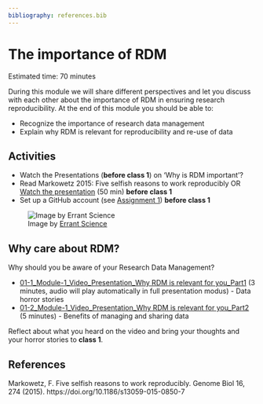 ```yaml
---
bibliography: references.bib
---
```


# The importance of RDM {#importance}
Estimated time: 70 minutes

During this module we will share different perspectives and let you discuss with each other about the importance of RDM in ensuring research reproducibility. 
At the end of this module you should be able to:

*	Recognize the importance of research data management
*	Explain why RDM is relevant for reproducibility and re-use of data

## Activities 
*	Watch the Presentations (**before class 1**) on 'Why is RDM important'? 
* Read Markowetz 2015: Five selfish reasons to work reproducibly OR [Watch the presentation](https://youtu.be/1Y_oIjlH-yg?t=355) (50 min) **before class 1**
* Set up a GitHub account (see [Assignment 1](https://estherplomp.github.io/TNW-RDM-101/03-Assignment-GitHub-1.html)) **before class 1**

![Image by [Errant Science](https://twitter.com/ErrantScience/status/1552617562118279169)](https://pbs.twimg.com/media/FYwBUlFXwAA0SWx){fig-alt="How scientists save important data. Each part of the pie chart says the following: writing it down, .txt. files, weird files with strange acronyms, and in their own memories just before the computer crashes, losing everything."}


## Why care about RDM?
Why should you be aware of your Research Data Management?  

* [01-1_Module-1_Video_Presentation_Why RDM is relevant for you_Part1](https://surfdrive.surf.nl/files/index.php/s/eYiDxb1CP5E44Hh) (3 minutes, audio will play automatically in full presentation modus) - Data horror stories 
* [01-2_Module-1_Video_Presentation_Why RDM is relevant for you_Part2](https://surfdrive.surf.nl/files/index.php/s/JX7Oyns3vGCdDZ8) (5 minutes) - Benefits of managing and sharing data

Reflect about what you heard on the video and bring your thoughts and your horror stories to **class 1**.

## References
Markowetz, F. Five selfish reasons to work reproducibly. Genome Biol 16, 274 (2015). https://doi.org/10.1186/s13059-015-0850-7



